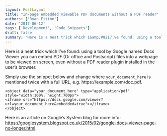 ```yaml
---
layout: PostLayout
title: "In-page embedded viewable PDF documents without a PDF reader"
authors: ['Ryan Fitton']
date: '2017-06-12'
tags: ['Development', 'Code Snippets']
draft: false
summary: 'Here is a neat trick which I&amp;#8217;ve found: using a tool by Google named Docs Viewer you can embed PDF (Or office and Postscript) files into a webpage to be viewed on screen, even without a PDF reader plugin installed in the user&amp;#8217;s browser. Simply use the snippet below and change where&nbsp;your_document_here is mentioned twice [&amp;hellip;]'
---
```


<p>Here is a neat trick which I&#8217;ve found: using a tool by Google named Docs Viewer you can embed PDF (Or office and Postscript) files into a webpage to be viewed on screen, even without a PDF reader plugin installed in the user&#8217;s browser.</p>
<p>Simply use the snippet below and change where <code class="language-html">your_document_here</code> is mentioned twice with a full URL, e.g. https://example.com/doc.pdf.</p>
<pre class="language-html"><code class="language-html">&lt;object data="your_document_here" type="application/pdf" style="width:100%; height:700px"&gt;
&lt;iframe src="https://docs.google.com/viewer?url=your_document_here&amp;embedded=true"&gt;&lt;/iframe&gt;
&lt;/object&gt;</code></pre>
<p>Here is an article on Google&#8217;s System blog for more info: <a href="https://googlesystem.blogspot.co.uk/2015/02/google-docs-viewer-page-no-longer.html">https://googlesystem.blogspot.co.uk/2015/02/google-docs-viewer-page-no-longer.html</a>.</p>
